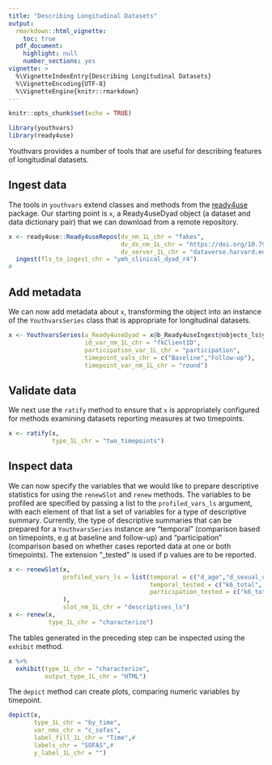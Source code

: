 ```yaml
---
title: "Describing Longitudinal Datasets"
output: 
  rmarkdown::html_vignette:
    toc: true
  pdf_document:
    highlight: null
    number_sections: yes
vignette: >
  %\VignetteIndexEntry{Describing Longitudinal Datasets}
  %\VignetteEncoding{UTF-8}
  %\VignetteEngine{knitr::rmarkdown}
---
```

```r
knitr::opts_chunk$set(echo = TRUE)
```
```r
library(youthvars)
library(ready4use)
```

Youthvars provides a number of tools that are useful for describing features of longitudinal datasets.

## Ingest data
The tools in `youthvars` extend classes and methods from the [ready4use](https://ready4-dev.github.io/ready4use/) package. Our starting point is `x`, a Ready4useDyad object (a dataset and data dictionary pair) that we can download from a remote repository.

```r
x <- ready4use::Ready4useRepos(dv_nm_1L_chr = "fakes",
                               dv_ds_nm_1L_chr = "https://doi.org/10.7910/DVN/W95KED",
                               dv_server_1L_chr = "dataverse.harvard.edu") %>%
  ingest(fls_to_ingest_chr = "ymh_clinical_dyad_r4")
#
```

## Add metadata
We can now add metadata about `x`, transforming the object into an instance of the `YouthvarsSeries` class that is appropriate for longitudinal datasets.
```r
x <- YouthvarsSeries(a_Ready4useDyad = x@b_Ready4useIngest@objects_ls$ymh_clinical_dyad_r4,
                     id_var_nm_1L_chr = "fkClientID",
                     participation_var_1L_chr = "participation",
                     timepoint_vals_chr = c("Baseline","Follow-up"),
                     timepoint_var_nm_1L_chr = "round")
```

## Validate data
We next use the `ratify` method to ensure that `x` is appropriately configured for methods examining datasets reporting measures at two timepoints.

```r
x <- ratify(x,
            type_1L_chr = "two_timepoints")
```

## Inspect data
We can now specify the variables that we would like to prepare descriptive statistics for using the `renewSlot` and `renew` methods. The variables to be profiled are specified by passing a list to the `profiled_vars_ls` argument, with each element of that list a set of variables for a type of descriptive summary. Currently, the type of descriptive summaries that can be prepared for a `YouthvarsSeries` instance are "temporal" (comparison based on timepoints, e.g at baseline and follow-up) and "participation" (comparison based on whether cases reported data at one or both timepoints). The extension "_tested" is used if p values are to be reported.

```r
x <- renewSlot(x,
               profiled_vars_ls = list(temporal = c("d_age","d_sexual_ori_s","d_ATSI","d_studying_working","d_relation_s"),
                                       temporal_tested = c("k6_total", "phq9_total", "bads_total", "gad7_total"),
                                       participation_tested = c("k6_total", "phq9_total", "bads_total", "gad7_total")
               ),
               slot_nm_1L_chr = "descriptives_ls")
x <- renew(x,
           type_1L_chr = "characterize")

```

The tables generated in the preceding step can be inspected using the `exhibit` method.

```r
x %>%
  exhibit(type_1L_chr = "characterize",
          output_type_1L_chr = "HTML")
```

The `depict` method can create plots, comparing numeric variables by timepoint.

```r
depict(x,
       type_1L_chr = "by_time",
       var_nms_chr = "c_sofas",
       label_fill_1L_chr = "Time",#
       labels_chr = "SOFAS",#
       y_label_1L_chr = "")
```

